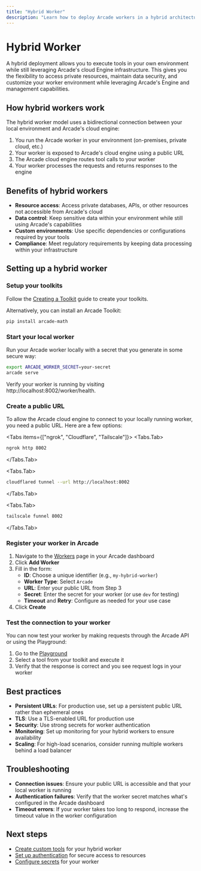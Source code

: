 ```yaml
---
title: "Hybrid Worker"
description: "Learn how to deploy Arcade workers in a hybrid architecture"
---
```



# Hybrid Worker

A hybrid deployment allows you to execute tools in your own environment while still leveraging Arcade's cloud Engine infrastructure. This gives you the flexibility to access private resources, maintain data security, and customize your worker environment while leveraging Arcade's Engine and management capabilities.

## How hybrid workers work

The hybrid worker model uses a bidirectional connection between your local environment and Arcade's cloud engine:

1. You run the Arcade worker in your environment (on-premises, private cloud, etc.)
2. Your worker is exposed to Arcade's cloud engine using a public URL
3. The Arcade cloud engine routes tool calls to your worker
4. Your worker processes the requests and returns responses to the engine

## Benefits of hybrid workers

- **Resource access**: Access private databases, APIs, or other resources not accessible from Arcade's cloud
- **Data control**: Keep sensitive data within your environment while still using Arcade's capabilities
- **Custom environments**: Use specific dependencies or configurations required by your tools
- **Compliance**: Meet regulatory requirements by keeping data processing within your infrastructure

## Setting up a hybrid worker

<Steps>

### Setup your toolkits

Follow the [Creating a Toolkit](/home/build-tools/create-a-toolkit) guide to create your toolkits.

Alternatively, you can install an Arcade Toolkit:

```sh
pip install arcade-math
```

### Start your local worker

Run your Arcade worker locally with a secret that you generate in some secure way:

```sh
export ARCADE_WORKER_SECRET=your-secret
arcade serve
```

Verify your worker is running by visiting http://localhost:8002/worker/health.

### Create a public URL

To allow the Arcade cloud engine to connect to your locally running worker, you need a public URL. Here are a few options:

<Tabs items={["ngrok", "Cloudflare", "Tailscale"]}>
<Tabs.Tab>

```sh
ngrok http 8002
```

</Tabs.Tab>

<Tabs.Tab>

```sh
cloudflared tunnel --url http://localhost:8002
```

</Tabs.Tab>

<Tabs.Tab>

```sh
tailscale funnel 8002
```

</Tabs.Tab>
</Tabs>

### Register your worker in Arcade

1. Navigate to the [Workers](https://api.arcade.dev/dashboard/workers) page in your Arcade dashboard
1. Click **Add Worker**
1. Fill in the form:
   - **ID**: Choose a unique identifier (e.g., `my-hybrid-worker`)
   - **Worker Type**: Select `Arcade`
   - **URL**: Enter your public URL from Step 3
   - **Secret**: Enter the secret for your worker (or use `dev` for testing)
   - **Timeout** and **Retry**: Configure as needed for your use case
1. Click **Create**

### Test the connection to your worker

You can now test your  worker by making requests through the Arcade API or using the Playground:

1. Go to the [Playground](https://api.arcade.dev/playground/execute)
1. Select a tool from your toolkit and execute it
1. Verify that the response is correct and you see request logs in your worker

</Steps>

## Best practices

- **Persistent URLs**: For production use, set up a persistent public URL rather than ephemeral ones
- **TLS**: Use a TLS-enabled URL for production use
- **Security**: Use strong secrets for worker authentication
- **Monitoring**: Set up monitoring for your hybrid workers to ensure availability
- **Scaling**: For high-load scenarios, consider running multiple workers behind a load balancer

## Troubleshooting

- **Connection issues**: Ensure your public URL is accessible and that your local worker is running
- **Authentication failures**: Verify that the worker secret matches what's configured in the Arcade dashboard
- **Timeout errors**: If your worker takes too long to respond, increase the timeout value in the worker configuration

## Next steps

- [Create custom tools](/home/build-tools/create-a-toolkit) for your hybrid worker
- [Set up authentication](/home/build-tools/create-a-tool-with-auth) for secure access to resources
- [Configure secrets](/home/build-tools/create-a-tool-with-secrets) for your worker
